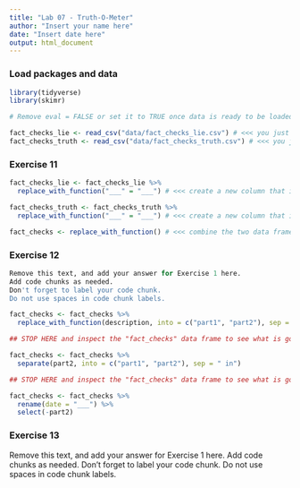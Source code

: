 ```yaml
---
title: "Lab 07 - Truth-O-Meter"
author: "Insert your name here"
date: "Insert date here"
output: html_document
---
```


### Load packages and data

```r
library(tidyverse) 
library(skimr)
```

```r

# Remove eval = FALSE or set it to TRUE once data is ready to be loaded

fact_checks_lie <- read_csv("data/fact_checks_lie.csv") # <<< you just created this .csv in the R scripts
fact_checks_truth <- read_csv("data/fact_checks_truth.csv") # <<< you just created this .csv in the R scripts

```

### Exercise 11

```r

fact_checks_lie <- fact_checks_lie %>%
  replace_with_function("___" = "___") # <<< create a new column that indicates these are lies

fact_checks_truth <- fact_checks_truth %>%
  replace_with_function("___" = "___") # <<< create a new column that indicates these are truths

fact_checks <- replace_with_function() # <<< combine the two data frames 

```

### Exercise 12

```r

Remove this text, and add your answer for Exercise 1 here.
Add code chunks as needed.
Don't forget to label your code chunk.
Do not use spaces in code chunk labels.

```




```r

fact_checks <- fact_checks %>%
  replace_with_function(description, into = c("part1", "part2"), sep = "on ") 

## STOP HERE and inspect the "fact_checks" data frame to see what is going on with "part1" and "part2" 
```

```r

fact_checks <- fact_checks %>%
  separate(part2, into = c("part1", "part2"), sep = " in")

## STOP HERE and inspect the "fact_checks" data frame to see what is going on with "part1" and "part2" 
```

```r

fact_checks <- fact_checks %>%
  rename(date = "___") %>%
  select(-part2)

```

### Exercise 13

Remove this text, and add your answer for Exercise 1 here.
Add code chunks as needed.
Don't forget to label your code chunk.
Do not use spaces in code chunk labels.

